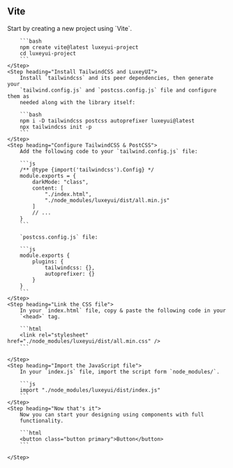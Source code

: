 
## Vite

<Steps>
	<Step heading="Create a VITE project">
		Start by creating a new project using `Vite`.
		
		```bash
		npm create vite@latest luxeyui-project
		cd luxeyui-project
		```
    </Step>
    <Step heading="Install TailwindCSS and LuxeyUI">
    	Install `tailwindcss` and its peer dependencies, then generate your
    	`tailwind.config.js` and `postcss.config.js` file and configure them as
    	needed along with the library itself:

    	```bash
    	npm i -D tailwindcss postcss autoprefixer luxeyui@latest
    	npx tailwindcss init -p
    	```
    </Step>
    <Step heading="Configure TailwindCSS & PostCSS">
    	Add the following code to your `tailwind.config.js` file:

    	```js
    	/** @type {import('tailwindcss').Config} */
    	module.exports = {
    		darkMode: "class",
    		content: [
    			"./index.html",
    			"./node_modules/luxeyui/dist/all.min.js"
    		]
    		// ...
    	}
    	```

    	`postcss.config.js` file:

    	```js
    	module.exports {
    		plugins: {
    			tailwindcss: {},
    			autoprefixer: {}
    		}
    	}
    	```
    </Step>
    <Step heading="Link the CSS file">
    	In your `index.html` file, copy & paste the following code in your
    	`<head>` tag.

    	```html
    	<link rel="stylesheet" href="./node_modules/luxeyui/dist/all.min.css" />
    	```

    </Step>
    <Step heading="Import the JavaScript file">
    	In your `index.js` file, import the script form `node_modules/`.

    	```js
    	import "./node_modules/luxeyui/dist/index.js"
    	```
    </Step>
    <Step heading="Now that's it">
    	Now you can start your designing using components with full
    	functionality.

    	```html
    	<button class="button primary">Button</button>
    	```

    </Step>
</Steps>
